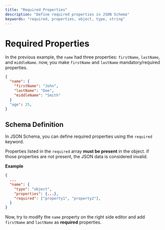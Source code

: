 ```yaml
---
title: "Required Properties"
description: "Define required properties in JSON Schema"
keywords: "required, properties, object, type, string"
---
```


# Required Properties

In the previous example, the `name` had three properties: `firstName`, `lastName`, and `middleName`. 
now, you make `firstName` and `lastName` mandatory/required properties.

```json
{
  "name": {
    "firstName": "John",
    "lastName": "Doe",
    "middleName": "Smith"
  }
  "age": 25,
}
```

## Schema Definition

In JSON Schema, you can define required properties using the `required` keyword.

Properties listed in the `required` array **must be present** in the object.
if those properties are not present, the JSON data is considered invalid.


**Example**
```json
{
  ...
  "name": {
    "type": "object",
    "properties": {...},
    "required": ["property1", "property2"],
  }
}
```


Now, try to modify the `name` property on the right side editor and add `firstName` and `lastName` as **required** properties.